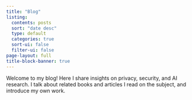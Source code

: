 ```yaml
---
title: "Blog"
listing:
  contents: posts
  sort: "date desc"
  type: default
  categories: true
  sort-ui: false
  filter-ui: false
page-layout: full
title-block-banner: true
---
```


Welcome to my blog! Here I share insights on privacy, security, and AI research. I talk about related books and articles I read on the subject, and introduce my own work.